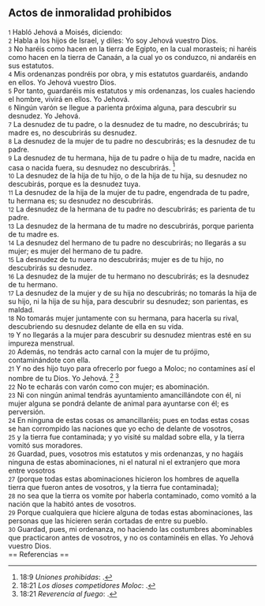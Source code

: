 == Actos de inmoralidad prohibidos ==

{{anchor|1}} <small>1</small> Habló Jehová a Moisés, diciendo:<br>
{{anchor|2}} <small>2</small> Habla a los hijos de Israel, y diles: Yo soy Jehová vuestro Dios.<br>
{{anchor|3}} <small>3</small> No haréis como hacen en la tierra de Egipto, en la cual morasteis; ni haréis como hacen en la tierra de Canaán, a la cual yo os conduzco, ni andaréis en sus estatutos.<br>
{{anchor|4}} <small>4</small> Mis ordenanzas pondréis por obra, y mis estatutos guardaréis, andando en ellos. Yo Jehová vuestro Dios.<br>
{{anchor|5}} <small>5</small> Por tanto, guardaréis mis estatutos y mis ordenanzas, los cuales haciendo el hombre, vivirá en ellos. Yo Jehová.<br>
{{anchor|6}} <small>6</small> Ningún varón se llegue a parienta próxima alguna, para descubrir su desnudez. Yo Jehová.<br>
{{anchor|7}} <small>7</small> La desnudez de tu padre, o la desnudez de tu madre, no descubrirás; tu madre es, no descubrirás su desnudez.<br>
{{anchor|8}} <small>8</small> La desnudez de la mujer de tu padre no descubrirás; es la desnudez de tu padre.<br>
{{anchor|9}} <small>9</small> La desnudez de tu hermana, hija de tu padre o hija de tu madre, nacida en casa o nacida fuera, su desnudez no descubrirás. <ref>18:9 ''Uniones prohibidas'': {{lib|LU|82|5|4}}.</ref><br>
{{anchor|10}} <small>10</small> La desnudez de la hija de tu hijo, o de la hija de tu hija, su desnudez no descubirás, porque es la desnudez tuya.<br>
{{anchor|11}} <small>11</small> La desnudez de la hija de la mujer de tu padre, engendrada de tu padre, tu hermana es; su desnudez no descubrirás.<br>
{{anchor|12}} <small>12</small> La desnudez de la hermana de tu padre no descubrirás; es parienta de tu padre.<br>
{{anchor|13}} <small>13</small> La desnudez de la hermana de tu madre no descubrirás, porque parienta de tu madre es.<br>
{{anchor|14}} <small>14</small> La desnudez del hermano de tu padre no descubrirás; no llegarás a su mujer; es mujer del hermano de tu padre.<br>
{{anchor|15}} <small>15</small> La desnudez de tu nuera no descubrirás; mujer es de tu hijo, no descubrirás su desnudez.<br>
{{anchor|16}} <small>16</small> La desnudez de la mujer de tu hermano no descubrirás; es la desnudez de tu hermano.<br>
{{anchor|17}} <small>17</small> La desnudez de la mujer y de su hija no descubrirás; no tomarás la hija de su hijo, ni la hija de su hija, para descubrir su desnudez; son parientas, es maldad.<br>
{{anchor|18}} <small>18</small> No tomarás mujer juntamente con su hermana, para hacerla su rival, descubriendo su desnudez delante de ella en su vida.<br>
{{anchor|19}} <small>19</small> Y no llegarás a la mujer para descubrir su desnudez mientras esté en su impureza menstrual.<br>
{{anchor|20}} <small>20</small> Además, no tendrás acto carnal con la mujer de tu prójimo, contaminándote con ella.<br>
{{anchor|21}} <small>21</small> Y no des hijo tuyo para ofrecerlo por fuego a Moloc; no contamines así el nombre de tu Dios. Yo Jehová. <ref>18:21 ''Los dioses competidores Moloc'': {{lib|LU|95|1|3}}.</ref> <ref>18:21 ''Reverencia al fuego'': {{lib|LU|85|4|4}}.</ref><br>
{{anchor|22}} <small>22</small> No te echarás con varón como con mujer; es abominación.<br>
{{anchor|23}} <small>23</small> Ni con ningún animal tendrás ayuntamiento amancillándote con él, ni mujer alguna se pondrá delante de animal para ayuntarse con él; es perversión.<br>
{{anchor|24}} <small>24</small> En ninguna de estas cosas os amancillaréis; pues en todas estas cosas se han corrompido las naciones que yo echo de delante de vosotros,<br>
{{anchor|25}} <small>25</small> y la tierra fue contaminada; y yo visité su maldad sobre ella, y la tierra vomitó sus moradores.<br>
{{anchor|26}} <small>26</small> Guardad, pues, vosotros mis estatutos y mis ordenanzas, y no hagáis ninguna de estas abominaciones, ni el natural ni el extranjero que mora entre vosotros<br>
{{anchor|27}} <small>27</small> (porque todas estas abominaciones hicieron los hombres de aquella tierra que fueron antes de vosotros, y la tierra fue contaminada);<br>
{{anchor|28}} <small>28</small> no sea que la tierra os vomite por haberla contaminado, como vomitó a la nación que la habitó antes de vosotros.<br>
{{anchor|29}} <small>29</small> Porque cualquiera que hiciere alguna de todas estas abominaciones, las personas que las hicieren serán cortadas de entre su pueblo.<br>
{{anchor|30}} <small>30</small> Guardad, pues, mi ordenanza, no haciendo las costumbres abominables que practicaron antes de vosotros, y no os contaminéis en ellas. Yo Jehová vuestro Dios.<br>
== Referencias ==

<references />

